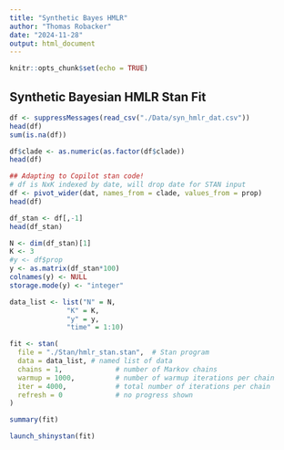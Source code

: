 ```yaml
---
title: "Synthetic Bayes HMLR"
author: "Thomas Robacker"
date: "2024-11-28"
output: html_document
---
```


```r
knitr::opts_chunk$set(echo = TRUE)
```

## Synthetic Bayesian HMLR Stan Fit

```r
df <- suppressMessages(read_csv("./Data/syn_hmlr_dat.csv"))
head(df)
sum(is.na(df))
```

```r
df$clade <- as.numeric(as.factor(df$clade))
head(df)
```

```r
## Adapting to Copilot stan code!
# df is NxK indexed by date, will drop date for STAN input
df <- pivot_wider(dat, names_from = clade, values_from = prop)
head(df) 

df_stan <- df[,-1]
head(df_stan)
```


```r
N <- dim(df_stan)[1]
K <- 3
#y <- df$prop
y <- as.matrix(df_stan*100)
colnames(y) <- NULL
storage.mode(y) <- "integer"

data_list <- list("N" = N, 
              "K" = K,
              "y" = y, 
              "time" = 1:10)

fit <- stan(
  file = "./Stan/hmlr_stan.stan",  # Stan program
  data = data_list, # named list of data
  chains = 1,             # number of Markov chains
  warmup = 1000,          # number of warmup iterations per chain
  iter = 4000,            # total number of iterations per chain
  refresh = 0             # no progress shown
)
```


```r
summary(fit)
```

```r
launch_shinystan(fit)
```




